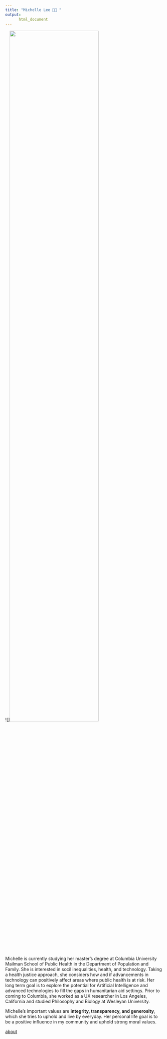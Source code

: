 ```yaml
---
title: "Michelle Lee 👋🏼 "
output: 
      html_document
---
```

![]<image src = "./pix/home_photo.jpg" style="width:75%">

Michelle is currently studying her master's degree at Columbia University Mailman School of Public Health in the Department of Population and Family. She is interested in socil inequalities, health, and technology. Taking a health justice approach, she considers how and if advancements in technology can positively affect areas where public health is at risk. Her long term goal is to explore the potential for Artificial Intelligence and advanced technologies to fill the gaps in humanitarian aid settings. Prior to coming to Columbia, she worked as a UX researcher in Los Angeles, California and studied Philosophy and Biology at Wesleyan University. 

Michelle's important values are **integrity, transparency, and generosity**, which she tries to uphold and live by everyday. Her personal life goal is to be a positive influence in my community and uphold strong moral values. 

[about](about.html)
